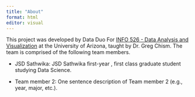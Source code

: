 ```yaml
---
title: "About"
format: html
editor: visual
---
```


This project was developed by Data Duo For [INFO 526 - Data Analysis and Visualization](https://datavizaz.org/) at the University of Arizona, taught by Dr. Greg Chism. The team is comprised of the following team members.

-   JSD Sathwika: JSD Sathwika first-year , first class graduate student studying Data Science.

-   Team member 2: One sentence description of Team member 2 (e.g., year, major, etc.).
